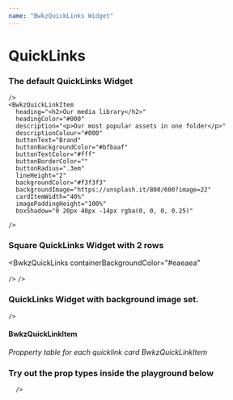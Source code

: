 ```yaml
---
name: "BwkzQuickLinks Widget"
---
```





# QuickLinks

### The default QuickLinks Widget

<BwkzQuickLinks>
  <BwkzQuickLinksRow>
    <BwkzQuickLinkItem
      heading="<h2>Latest Assets</h2>"
      headingColor="#000"
      description="<p>Download any asset in any format</p>"
      descriptionColour="#000"
      buttonText="Brand"
      buttonBackgroundColor="#bfbaaf"
      buttonTextColor="#fff"
      buttonBorderColor=""
      buttonRadius=".3em"
      lineHeight="2"
      backgroundColor="#f3f3f3"
      backgroundImage="https://unsplash.it/800/600?image=46"
      cardItemWidth="40%"
      imagePaddingHeight="100%"
      boxShadow="0 20px 40px -14px rgba(0, 0, 0, 0.25)"

    />
    <BwkzQuickLinkItem
      heading="<h2>Our media library</h2>"
      headingColor="#000"
      description="<p>Our most popular assets in one folder</p>"
      descriptionColour="#000"
      buttonText="Brand"
      buttonBackgroundColor="#bfbaaf"
      buttonTextColor="#fff"
      buttonBorderColor=""
      buttonRadius=".3em"
      lineHeight="2"
      backgroundColor="#f3f3f3"
      backgroundImage="https://unsplash.it/800/600?image=22"
      cardItemWidth="40%"
      imagePaddingHeight="100%"
      boxShadow="0 20px 40px -14px rgba(0, 0, 0, 0.25)"

    />
  </BwkzQuickLinksRow>

</BwkzQuickLinks>

### Square QuickLinks Widget with 2 rows

<Playground>

<BwkzQuickLinks
  containerBackgroundColor="#eaeaea"
>
  <BwkzQuickLinksRow>
    <BwkzQuickLinkItemFull
      heading="<h2>Latest Assets</h2>"
      headingColor="#fff"
      description="<p>Download any asset in any format</p>"
      descriptionColour="#fff"
      buttonText="Brand"
      buttonBackgroundColor="#bfbaaf"
      buttonTextColor="#000"
      buttonBorderColor=""
      buttonRadius=".3em"
      lineHeight="2"
      backgroundColor="#f3f3f3"
      backgroundImage="https://unsplash.it/800/600?image=46"
      cardItemWidth="40%"
      cardItemHeight="100%"
      imagePaddingHeight="16%"
    />
    <BwkzQuickLinkItemFull
      heading="<h2>Our media library</h2>"
      headingColor="#fff"
      description="<p>Our most popular assets in one folder</p>"
      descriptionColour="#fff"
      buttonText="Brand"
      buttonBackgroundColor="#bfbaaf"
      buttonTextColor="#fff"
      buttonBorderColor=""
      buttonRadius=".3em"
      lineHeight="2"
      backgroundColor="#f3f3f3"
      backgroundImage="https://unsplash.it/800/600?image=22"
      cardItemWidth="40%"
      cardItemHeight="100%"
      imagePaddingHeight="16%"

    />
  </BwkzQuickLinksRow>
  <BwkzQuickLinksRow>
    <BwkzQuickLinkItemFull
      heading="<h2>Latest Assets</h2>"
      headingColor="#fff"
      description="<p>Download any asset in any format</p>"
      descriptionColour="#fff"
      buttonText="Brand"
      buttonBackgroundColor="#bfbaaf"
      buttonTextColor="#000"
      buttonBorderColor=""
      buttonRadius=".3em"
      lineHeight="2"
      backgroundColor="#f3f3f3"
      backgroundImage="https://unsplash.it/800/600?image=46"
      cardItemWidth="40%"
      cardItemHeight="100%"
      imagePaddingHeight="16%"
    />
    <BwkzQuickLinkItemFull
      heading="<h2>Our media library</h2>"
      headingColor="#fff"
      description="<p>Our most popular assets in one folder</p>"
      descriptionColour="#fff"
      buttonText="Brand"
      buttonBackgroundColor="#bfbaaf"
      buttonTextColor="#fff"
      buttonBorderColor=""
      buttonRadius=".3em"
      lineHeight="2"
      backgroundColor="#f3f3f3"
      backgroundImage="https://unsplash.it/800/600?image=22"
      cardItemWidth="40%"
      cardItemHeight="100%"
      imagePaddingHeight="16%"

    />
  </BwkzQuickLinksRow>

</BwkzQuickLinks>
</Playground>

### QuickLinks Widget with background image set.

<BwkzQuickLinks>
  <BwkzQuickLinksRow>
    <BwkzQuickLinkItem
      heading="<h2>Latest Assets</h2>"
      headingColor="#000"
      description="<p>Download any asset in any format</p>"
      descriptionColour="#000"
      buttonText="Brand"
      buttonBackgroundColor="#bfbaaf"
      buttonTextColor="#fff"
      buttonBorderColor=""
      buttonRadius=".3em"
      lineHeight="2"
      backgroundColor="#f3f3f3"
      backgroundImage="https://unsplash.it/800/600?image=46"
      cardItemWidth="40%"
      imagePaddingHeight="100%"
    />
    <BwkzQuickLinkItem
      heading="<h2>Our media library</h2>"
      headingColor="#000"
      description="<p>Our most popular assets in one folder</p>"
      descriptionColour="#000"
      buttonText="Brand"
      buttonBackgroundColor="#bfbaaf"
      buttonTextColor="#fff"
      buttonBorderColor=""
      buttonRadius=".3em"
      lineHeight="2"
      backgroundColor="#f3f3f3"
      backgroundImage="https://unsplash.it/800/600?image=22"
      cardItemWidth="40%"
      imagePaddingHeight="100%"

    />
  </BwkzQuickLinksRow>

</BwkzQuickLinks>

<PropsTable of={BwkzQuickLinks} />


#### BwkzQuickLinkItem

_Propperty table for each quicklink card BwkzQuickLinkItem_

<PropsTable of={BwkzQuickLinkItem} />

### Try out the prop types inside the playground below

<Playground>
  <BwkzQuickLinks>
  <BwkzQuickLinkItem
        heading="<h2>Latest Assets</h2>"
        headingColor="#000"
        description="<p>Download any asset in any format</p>"
        descriptionColour="#000"
        buttonText="Brand"
        buttonBackgroundColor="#bfbaaf"
        buttonTextColor="#fff"
        buttonBorderColor=""
        buttonRadius=".3em"
        lineHeight="2"
        backgroundColor="#f3f3f3"
        backgroundImage="https://unsplash.it/400/400?image=49"
        cardItemWidth="40%"
        imagePaddingHeight="100%"
        boxShadow="0 20px 40px -14px rgba(0, 0, 0, 0.25)"

      />

  </BwkzQuickLinks>
</Playground>
